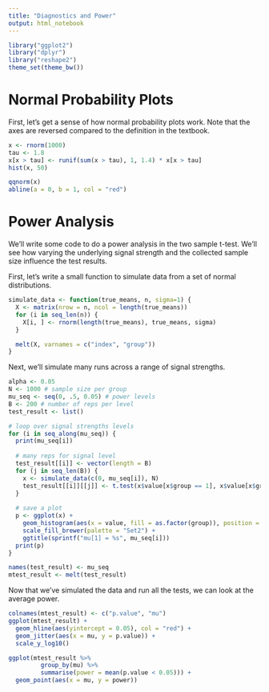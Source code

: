 ```yaml
---
title: "Diagnostics and Power"
output: html_notebook
---
```


```r
library("ggplot2")
library("dplyr")
library("reshape2")
theme_set(theme_bw())
```

# Normal Probability Plots

First, let's get a sense of how normal probability plots work. Note that the
axes are reversed compared to the definition in the textbook.

```r
x <- rnorm(1000)
tau <- 1.8
x[x > tau] <- runif(sum(x > tau), 1, 1.4) * x[x > tau]
hist(x, 50)
```
```r
qqnorm(x)
abline(a = 0, b = 1, col = "red")
```
# Power Analysis

We'll write some code to do a power analysis in the two sample t-test. We'll see
how varying the underlying signal strength and the collected sample size
influence the test results.

First, let's write a small function to simulate data from a set of normal
distributions.

```r
simulate_data <- function(true_means, n, sigma=1) {
  X <- matrix(nrow = n, ncol = length(true_means))
  for (i in seq_len(n)) {
    X[i, ] <- rnorm(length(true_means), true_means, sigma)
  }

  melt(X, varnames = c("index", "group"))
}
```

Next, we'll simulate many runs across a range of signal strengths.

```r
alpha <- 0.05
N <- 1000 # sample size per group
mu_seq <- seq(0, .5, 0.05) # power levels
B <- 200 # number of reps per level
test_result <- list()

# loop over signal strengths levels
for (i in seq_along(mu_seq)) {
  print(mu_seq[i])
  
  # many reps for signal level
  test_result[[i]] <- vector(length = B)
  for (j in seq_len(B)) {
    x <- simulate_data(c(0, mu_seq[i]), N)
    test_result[[i]][[j]] <- t.test(x$value[x$group == 1], x$value[x$group == 2])$p.value
  }
  
  # save a plot
  p <- ggplot(x) +
    geom_histogram(aes(x = value, fill = as.factor(group)), position = "identity", alpha = 0.7) +
    scale_fill_brewer(palette = "Set2") +
    ggtitle(sprintf("mu[1] = %s", mu_seq[i]))
  print(p)
}

names(test_result) <- mu_seq
mtest_result <- melt(test_result)
```

Now that we've simulated the data and run all the tests, we can look at the average power.

```r
colnames(mtest_result) <- c("p.value", "mu")
ggplot(mtest_result) +
  geom_hline(aes(yintercept = 0.05), col = "red") +
  geom_jitter(aes(x = mu, y = p.value)) +
  scale_y_log10()

ggplot(mtest_result %>%
         group_by(mu) %>%
         summarise(power = mean(p.value < 0.05))) +
  geom_point(aes(x = mu, y = power))
```

